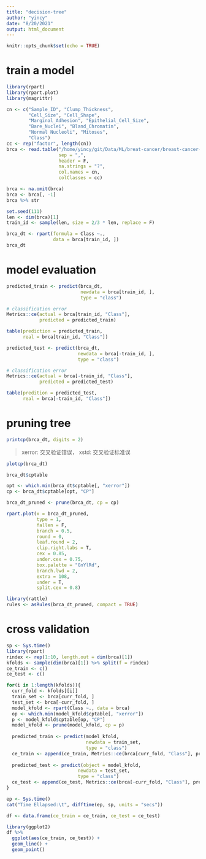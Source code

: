 ```yaml
---
title: "decision-tree"
author: "yincy"
date: "8/20/2021"
output: html_document
---
```


```r
knitr::opts_chunk$set(echo = TRUE)
```

# train a model
```r
library(rpart)
library(rpart.plot)
library(magrittr)

cn <- c("Sample_ID", "Clump_Thickness", 
        "Cell_Size", "Cell_Shape", 
        "Marginal_Adhesion", "Epithelial_Cell_Size", 
        "Bare_Nuclei", "Bland_Chromatin", 
        "Normal Nucleoli", "Mitoses", 
        "Class")
cc <- rep("factor", length(cn))
brca <- read.table("/home/yincy/git/Data/ML/breat-cancer/breast-cancer-wisconsin.data", 
                   sep = ",", 
                   header = F, 
                   na.strings = "?", 
                   col.names = cn, 
                   colClasses = cc)

brca <- na.omit(brca)
brca <- brca[, -1]
brca %>% str
```

```r
set.seed(111)
len <- dim(brca)[1]
train_id <- sample(len, size = 2/3 * len, replace = F)

brca_dt <- rpart(formula = Class ~., 
                 data = brca[train_id, ])
brca_dt
```

# model evaluation
```r
predicted_train <- predict(brca_dt, 
                           newdata = brca[train_id, ], 
                           type = "class")

# classification error
Metrics::ce(actual = brca[train_id, "Class"], 
            predicted = predicted_train)

table(prediction = predicted_train, 
      real = brca[train_id, "Class"])
```

```r
predicted_test <- predict(brca_dt, 
                          newdata = brca[-train_id, ], 
                          type = "class")

# classification error
Metrics::ce(actual = brca[-train_id, "Class"], 
            predicted = predicted_test)

table(predition = predicted_test, 
      real = brca[-train_id, "Class"])
```

# pruning tree
```r
printcp(brca_dt, digits = 2) 
```

> xerror: 交叉验证错误， xstd: 交叉验证标准误  

```r
plotcp(brca_dt)
```

```r
brca_dt$cptable
```

```r
opt <- which.min(brca_dt$cptable[, "xerror"])
cp <- brca_dt$cptable[opt, "CP"]

brca_dt_pruned <- prune(brca_dt, cp = cp)
```

```r
rpart.plot(x = brca_dt_pruned, 
           type = 1, 
           fallen = F, 
           branch = 0.5, 
           round = 0, 
           leaf.round = 2, 
           clip.right.labs = T, 
           cex = 0.85, 
           under.cex = 0.75, 
           box.palette = "GnYlRd", 
           branch.lwd = 2, 
           extra = 108, 
           under = T, 
           split.cex = 0.8)
```

```r
library(rattle)
rules <- asRules(brca_dt_pruned, compact = TRUE) 
```

# cross validation
```r
sp <- Sys.time()
library(rpart)
rindex <- rep(1:10, length.out = dim(brca)[1])
kfolds <- sample(dim(brca)[1]) %>% split(f = rindex)
ce_train <- c()
ce_test <- c()

for(i in 1:length(kfolds)){
  curr_fold <- kfolds[[i]]
  train_set <- brca[curr_fold, ]
  test_set <- brca[-curr_fold, ]
  model_kfold <- rpart(Class ~., data = brca)
  op <- which.min(model_kfold$cptable[, "xerror"])
  p <- model_kfold$cptable[op, "CP"]
  model_kfold <- prune(model_kfold, cp = p)
  
  predicted_train <- predict(model_kfold, 
                             newdata = train_set, 
                             type = "class")
  ce_train <- append(ce_train, Metrics::ce(brca[curr_fold, "Class"], predicted_train))
  
  predicted_test <- predict(object = model_kfold, 
                          newdata = test_set, 
                          type = "class")
  ce_test <- append(ce_test, Metrics::ce(brca[-curr_fold, "Class"], predicted_test))
}

ep <- Sys.time()
cat("Time Ellapsed:\t", difftime(ep, sp, units = "secs"))
```

```r
df <- data.frame(ce_train = ce_train, ce_test = ce_test)

library(ggplot2)
df %>% 
  ggplot(aes(ce_train, ce_test)) +
  geom_line() +
  geom_point()
```




